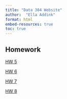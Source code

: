 ```yaml
---
title: "Data 304 Website"
author:  "Ella Addink"
format: html
embed-resources: true
toc: true
---
```


## Homework

[HW 5](Homework/hw_5.html)

[HW 6](Homework/hw_6.html)

[HW 7](Homework/hw_7.html)

[HW 8](Homework/hw_8.html)